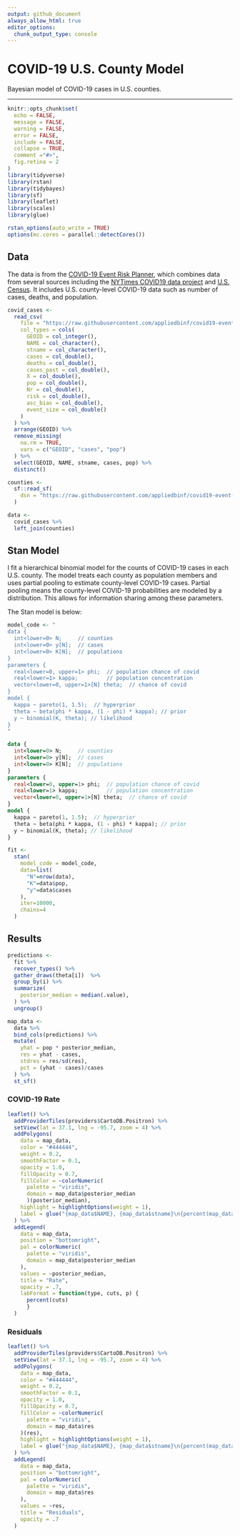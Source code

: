 ```yaml
---
output: github_document
always_allow_html: true
editor_options: 
  chunk_output_type: console
---
```


<!-- README.md is generated from README.Rmd. Please edit that file -->

# COVID-19 U.S. County Model

Bayesian model of COVID-19 cases in U.S. counties.

***

```r
knitr::opts_chunk$set(
  echo = FALSE,
  message = FALSE,
  warning = FALSE,
  error = FALSE,
  include = FALSE,
  collapse = TRUE,
  comment ="#>",
  fig.retina = 2
)
library(tidyverse)
library(rstan)
library(tidybayes)
library(sf)
library(leaflet)
library(scales)
library(glue)

rstan_options(auto_write = TRUE)
options(mc.cores = parallel::detectCores())
```

## Data

The data is from the [COVID-19 Event Risk Planner](https://github.com/appliedbinf/covid19-event-risk-planner), which combines data from several sources including the [NYTimes COVID19 data project](https://github.com/nytimes/covid-19-data) and [U.S. Census](https://www.census.gov/data/tables/time-series/demo/popest/2010s-state-total.html).
It includes U.S. county-level COVID-19 data such as number of cases, deaths, and population.

```r
covid_cases <-
  read_csv(
    file = "https://raw.githubusercontent.com/appliedbinf/covid19-event-risk-planner/master/usa_risk_counties.csv",
    col_types = cols(
      GEOID = col_integer(),
      NAME = col_character(),
      stname = col_character(),
      cases = col_double(),
      deaths = col_double(),
      cases_past = col_double(),
      X = col_double(),
      pop = col_double(),
      Nr = col_double(),
      risk = col_double(),
      asc_bias = col_double(),
      event_size = col_double()
    )
  ) %>%
  arrange(GEOID) %>%
  remove_missing(
    na.rm = TRUE,
    vars = c("GEOID", "cases", "pop")
  ) %>%
  select(GEOID, NAME, stname, cases, pop) %>%
  distinct()

counties <-
  sf::read_sf(
    dsn = "https://raw.githubusercontent.com/appliedbinf/covid19-event-risk-planner/master/COVID19-Event-Risk-Planner/map_data/tl_2017_us_county.geojson"
  )

data <- 
  covid_cases %>%
  left_join(counties)
```

## Stan Model

I fit a hierarchical binomial model for the counts of COVID-19 cases in each U.S. county.
The model treats each county as population members and uses partial pooling to estimate county-level COVID-19 cases.
Partial pooling means the county-level COVID-19 probabilities are modeled by a distribution.
This allows for information sharing among these parameters.

The Stan model is below:

```r
model_code <- "
data {
  int<lower=0> N;     // counties
  int<lower=0> y[N];  // cases
  int<lower=0> K[N];  // populations
}
parameters {
  real<lower=0, upper=1> phi;  // population chance of covid
  real<lower=1> kappa;         // population concentration
  vector<lower=0, upper=1>[N] theta;  // chance of covid
}
model {
  kappa ~ pareto(1, 1.5);  // hyperprior
  theta ~ beta(phi * kappa, (1 - phi) * kappa); // prior
  y ~ binomial(K, theta); // likelihood
}
"
```

```stan
data {
  int<lower=0> N;     // counties
  int<lower=0> y[N];  // cases
  int<lower=0> K[N];  // populations
}
parameters {
  real<lower=0, upper=1> phi;  // population chance of covid
  real<lower=1> kappa;         // population concentration
  vector<lower=0, upper=1>[N] theta;  // chance of covid
}
model {
  kappa ~ pareto(1, 1.5);  // hyperprior
  theta ~ beta(phi * kappa, (1 - phi) * kappa); // prior
  y ~ binomial(K, theta); // likelihood
}
```

```r
fit <-
  stan(
    model_code = model_code,
    data=list(
      "N"=nrow(data),
      "K"=data$pop,
      "y"=data$cases
    ),
    iter=10000,
    chains=4
  )
```

## Results

```r
predictions <- 
  fit %>%
  recover_types() %>%
  gather_draws(theta[i])  %>%
  group_by(i) %>%
  summarize(
    posterior_median = median(.value),
  ) %>%
  ungroup()

map_data <- 
  data %>%
  bind_cols(predictions) %>%
  mutate(
    yhat = pop * posterior_median,
    res = yhat - cases,
    stdres = res/sd(res),
    pct = (yhat - cases)/cases
  ) %>%
  st_sf()
```

### COVID-19 Rate

```r
leaflet() %>%
  addProviderTiles(providers$CartoDB.Positron) %>%
  setView(lat = 37.1, lng = -95.7, zoom = 4) %>%
  addPolygons(
    data = map_data,
    color = "#444444",
    weight = 0.2,
    smoothFactor = 0.1,
    opacity = 1.0,
    fillOpacity = 0.7,
    fillColor = ~colorNumeric(
      palette = "viridis",
      domain = map_data$posterior_median
      )(posterior_median),
    highlight = highlightOptions(weight = 1),
    label = glue("{map_data$NAME}, {map_data$stname}\n{percent(map_data$posterior_median, accuracy = 0.1)}")
  ) %>%
  addLegend(
    data = map_data,
    position = "bottomright",
    pal = colorNumeric(
      palette = "viridis",
      domain = map_data$posterior_median
    ),
    values = ~posterior_median,
    title = "Rate",
    opacity = .7,
    labFormat = function(type, cuts, p) {
      percent(cuts)
      }
  )
```

### Residuals

```r
leaflet() %>%
  addProviderTiles(providers$CartoDB.Positron) %>%
  setView(lat = 37.1, lng = -95.7, zoom = 4) %>%
  addPolygons(
    data = map_data,
    color = "#444444",
    weight = 0.2,
    smoothFactor = 0.1,
    opacity = 1.0,
    fillOpacity = 0.7,
    fillColor = ~colorNumeric(
      palette = "viridis",
      domain = map_data$res
    )(res),
    highlight = highlightOptions(weight = 1),
    label = glue("{map_data$NAME}, {map_data$stname}\n{percent(map_data$stdres, accuracy = 0.1)}")
  ) %>%
  addLegend(
    data = map_data,
    position = "bottomright",
    pal = colorNumeric(
      palette = "viridis",
      domain = map_data$res
    ),
    values = ~res,
    title = "Residuals",
    opacity = .7
  )
```
